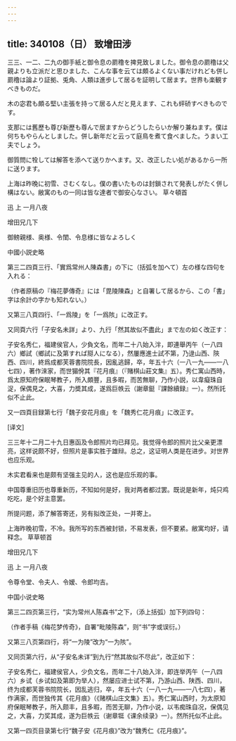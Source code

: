 ```yaml
---
---
---
```

title: 340108（日） 致增田涉
---




三三、一二、二九の御手紙と御令息の罽穞を捭見致しました。御令息の罽穞は父親よりも立派だと思ひました、こんな事を云ては頗るよくない事だけれども併し罽穞は論より証拠、兎角、人類は進步して居るを証明して居ます。世界も楽観すべきものだ。

木の宓君も頗る堅い主張を持って居る人だと見えます、これも蚲硚すべきものです。

支那には舊歷も尊び新歷も尊んで居ますからどうしたらいか解り兼ねます。僕は何ちもやらんとしました。併し新年だと云って庭鳥を煮て食べました。うまい工夫でしょう。

御質問に牷しては解答を添へて送りかへます。又、改正したい処があるから一所に送ります。

上海は昨晚に初雪、さむくなし。僕の書いたものは封鎖されて発表しがたく併し構はない。敝寓のもの一同は皆な達者で御安心なさい。 草々頓首

迅 上 一月八夜

增田兄几下

御鳑親様、奥様、令閨、令息様に皆なよろしく

中國小説史略

第三二四頁三行、「實爲常州人陳森書」の下に（括弧を加へて）左の様な四句を入れる：

（作者原稿の『梅花夢傳奇』には「毘陵陳森」と自署して居るから、この「書」字は余計の字かも知れない。）

又第三八頁四行、「一爲陵」を「一爲陔」に改正す。

又同頁六行「子安名未詳」より、九行「然其故似不盡此」まで左の如く改正す：

子安名秀仁，福建侯官人，少負文名，而年二十八始入泮，即連舉丙午（一八四六）鄉試（鄉試に及第すれば搿人になる），然屢應進士試不第，乃逯山西、陝西、四川，終爲成都芙蓉書院院長，因亂逃歸，卒，年五十六（一八一九——一八七四），著作淶家，而世猸佾其『花月痕』（『賭棋山莊文集』五）。秀仁寓山西時，爲太原知府保眠琴教子，所入頗豐，且多暇，而苦無聊，乃作小説，以韋癡珠自浞，保偶見之，大喜，力奬其成，遂爲巨帙云（謝章鋌『課餘續録』一）。然所託似不止此。

又一四頁目録第七行「魏子安花月痕」を「魏秀仁花月痕」に改正す。

[译文]

三三年十二月二十九日惠函及令郎照片均已拜见。我觉得令郎的照片比父亲更漂亮，这样说颇不好，但照片是事实胜于雄辩。总之，这证明人类是在进步。对世界也应乐观。

木实君看来也是颇有坚强主见的人，这也是应乐观的事。

中国尊重旧历也尊重新历，不知如何是好，我对两者都过罢。既说是新年，炖只鸡吃吃，是个好主意罢。

所提问题，添了解答寄还，另有拟改正处，一并寄上。

上海昨晚初雪，不冷。我所写的东西被封锁，不易发表，但不要紧。敝寓均好，请释念。 草草顿首

增田兄几下

迅 上 一月八夜

令尊令堂、令夫人、令嫒、令郎均吉。

中国小说史略

第三二四页第三行，“实为常州人陈森书”之下，（添上括弧）加下列四句：

（作者手稿《梅花梦传奇》，自署“毗陵陈森”，则“书”字或误衍。）

又第三八页第四行，将“一为陵”改为“一为陔”。

又同页第六行，从“子安名未详”到九行“然其故似不尽此”，改正如下：

子安名秀仁，福建侯官人，少负文名，而年二十八始入泮，即连举丙午（一八四六）乡试（乡试如及第即为举人），然屡应进士试不第，乃游山西、陕西、四川，终为成都芙蓉书院院长，因乱逃归，卒，年五十六（一八一九——一八七四），著作满家，而世独传其《花月痕》（《赌棋山庄文集》五）。秀仁寓山西时，为太原知府保眠琴教子，所入颇丰，且多暇，而苦无聊，乃作小说，以韦痴珠自况，保偶见之，大喜，力奖其成，遂为巨帙云（谢章铤《课余续录》一）。然所托似不止此。

又第一四页目录第七行“魏子安《花月痕》”改为“魏秀仁《花月痕》”。